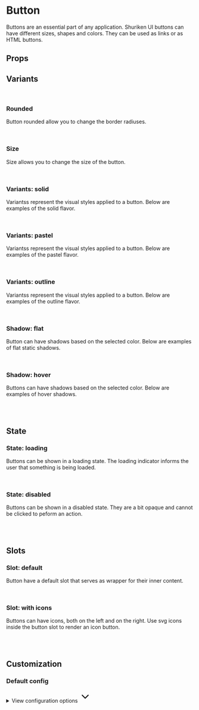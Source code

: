 
<Meta of={ButtonStories} />

# Button

Buttons are an essential part of any application. Shuriken UI buttons can have different sizes, shapes and colors. They can be used as links or as HTML buttons.

<Primary />

## Props

<Controls />

## Variants

<br />

### Rounded

Button rounded allow you to change the border radiuses.

<div className="flex gap-2 bg-slate-100 dark:bg-slate-900 p-6 rounded-sm">
  <Story of={ButtonStories.Straight} />
  <Story of={ButtonStories.Rounded} />
  <Story of={ButtonStories.Smooth} />
  <Story of={ButtonStories.Curved} />
  <Story of={ButtonStories.Full} />
</div>

<br />

### Size

Size allows you to change the size of the button.

<div className="flex items-end gap-2 bg-slate-100 dark:bg-slate-900 p-6 rounded-sm">
  <Story of={ButtonStories.Sm} />
  <Story of={ButtonStories.Md} />
  <Story of={ButtonStories.Lg} />
</div>

<br />

### Variants: solid

Variantss represent the visual styles applied to a button. Below are examples of the solid flavor.

<div className="flex gap-2 bg-slate-100 dark:bg-slate-900 p-6 rounded-sm">
  <Story of={ButtonStories.SolidDefault} />
  <Story of={ButtonStories.SolidMuted} />
  <Story of={ButtonStories.SolidPrimary} />
  <Story of={ButtonStories.SolidInfo} />
  <Story of={ButtonStories.SolidSuccess} />
  <Story of={ButtonStories.SolidWarning} />
  <Story of={ButtonStories.SolidDanger} />
</div>

<br />

### Variants: pastel

Variantss represent the visual styles applied to a button. Below are examples of the pastel flavor.

<div className="flex gap-2 bg-slate-100 dark:bg-slate-900 p-6 rounded-sm">
  <Story of={ButtonStories.PastelPrimary} />
  <Story of={ButtonStories.PastelInfo} />
  <Story of={ButtonStories.PastelSuccess} />
  <Story of={ButtonStories.PastelWarning} />
  <Story of={ButtonStories.PastelDanger} />
</div>

<br />

### Variants: outline

Variantss represent the visual styles applied to a button. Below are examples of the outline flavor.

<div className="flex gap-2 bg-slate-100 dark:bg-slate-900 p-6 rounded-sm">
  <Story of={ButtonStories.OutlinePrimary} />
  <Story of={ButtonStories.OutlineInfo} />
  <Story of={ButtonStories.OutlineSuccess} />
  <Story of={ButtonStories.OutlineWarning} />
  <Story of={ButtonStories.OutlineDanger} />
</div>

<br />

### Shadow: flat

Button can have shadows based on the selected color. Below are examples of flat static shadows.

<div className="flex gap-2 bg-slate-100 dark:bg-slate-900 p-6 rounded-sm">
  <Story of={ButtonStories.ShadowFlatDefault} />
  <Story of={ButtonStories.ShadowFlatMuted} />
  <Story of={ButtonStories.ShadowFlatPrimary} />
  <Story of={ButtonStories.ShadowFlatInfo} />
  <Story of={ButtonStories.ShadowFlatSuccess} />
  <Story of={ButtonStories.ShadowFlatWarning} />
  <Story of={ButtonStories.ShadowFlatDanger} />
</div>

<br />

### Shadow: hover

Buttons can have shadows based on the selected color. Below are examples of hover shadows.

<div className="flex gap-2 bg-slate-100 dark:bg-slate-900 p-6 rounded-sm">
  <Story of={ButtonStories.ShadowHoverDefault} />
  <Story of={ButtonStories.ShadowHoverMuted} />
  <Story of={ButtonStories.ShadowHoverPrimary} />
  <Story of={ButtonStories.ShadowHoverInfo} />
  <Story of={ButtonStories.ShadowHoverSuccess} />
  <Story of={ButtonStories.ShadowHoverWarning} />
  <Story of={ButtonStories.ShadowHoverDanger} />
</div>

<br />
<br />

## State

### State: loading

Buttons can be shown in a loading state. The loading indicator informs the user that something is being loaded.

<div className="flex gap-2 bg-slate-100 dark:bg-slate-900 p-6 rounded-sm">
  <Story of={ButtonStories.LoadingDefault} />
  <Story of={ButtonStories.LoadingMuted} />
  <Story of={ButtonStories.LoadingPrimary} />
  <Story of={ButtonStories.LoadingInfo} />
  <Story of={ButtonStories.LoadingSuccess} />
  <Story of={ButtonStories.LoadingWarning} />
  <Story of={ButtonStories.LoadingDanger} />
</div>

<br />

### State: disabled

Buttons can be shown in a disabled state. They are a bit opaque and cannot be clicked to peform an action.

<div className="flex gap-2 bg-slate-100 dark:bg-slate-900 p-6 rounded-sm">
  <Story of={ButtonStories.DisabledDefault} />
  <Story of={ButtonStories.DisabledMuted} />
  <Story of={ButtonStories.DisabledPrimary} />
  <Story of={ButtonStories.DisabledInfo} />
  <Story of={ButtonStories.DisabledSuccess} />
  <Story of={ButtonStories.DisabledWarning} />
  <Story of={ButtonStories.DisabledDanger} />
</div>

<br />
<br />

## Slots

### Slot: default

Button have a default slot that serves as wrapper for their inner content.

<div className="flex gap-2 bg-slate-100 dark:bg-slate-900 p-6 rounded-sm">
  <Story of={ButtonStories.LabelSlot} />
</div>

<br />

### Slot: with icons

Buttons can have icons, both on the left and on the right. Use svg icons inside the button slot to render an icon button.

<div className="flex gap-2 bg-slate-100 dark:bg-slate-900 p-6 rounded-sm">
  <Story of={ButtonStories.IconDefault} />
  <Story of={ButtonStories.IconMuted} />
  <Story of={ButtonStories.IconPrimary} />
  <Story of={ButtonStories.IconInfo} />
  <Story of={ButtonStories.IconSuccess} />
  <Story of={ButtonStories.IconWarning} />
  <Story of={ButtonStories.IconDanger} />
</div>

<br />
<br />

## Customization

### Default config

<div class="relative">
  <details class="relative bg-slate-50 border border-slate-200 rounded-lg p-4 [&>summary>svg]:open:-rotate-180">
    <summary class="list-none cursor-pointer">
      <span class="font-sans text-slate-500">View configuration options</span>
      <svg
        class="w-5 h-5 text-slate-500 absolute top-5 end-4 transition-transform duration-300"
        xmlns="http://www.w3.org/2000/svg"
        width="32"
        height="32"
        viewBox="0 0 24 24"
      >
        <path
          fill="none"
          stroke="currentColor"
          stroke-linecap="round"
          stroke-linejoin="round"
          stroke-width="2"
          d="m6 9l6 6l6-6"
        />
      </svg>
    </summary>

    <div class="!mt-4">
      <pre >
        {JSON.stringify(defaultConfig, null, 2)}
      </pre>
    </div>

  </details>
</div>
